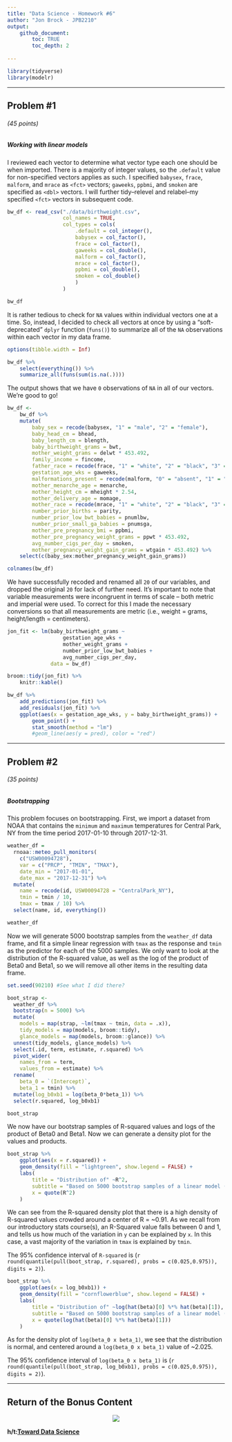 ```yaml
---
title: "Data Science - Homework #6"
author: "Jon Brock - JPB2210"
output: 
    github_document:
        toc: TRUE
        toc_depth: 2
    
---
```


```r
library(tidyverse)
library(modelr)
```

***

## Problem #1
###### (*45 points*)
##### *Working with linear models*  

I reviewed each vector to determine what vector type each one should be when imported. There is a majority of integer values, so the `.default` value for non-specified vectors applies as such. I specified `babysex`, `frace`, `malform`, and `mrace` as `<fct>` vectors; `gaweeks`, `ppbmi`, and `smoken` are specified as `<dbl>` vectors. I will further tidy--relevel and relabel--my specified `<fct>` vectors in subsequent code.  

```r
bw_df <- read_csv("./data/birthweight.csv",
                  col_names = TRUE,
                  col_types = cols(
                      .default = col_integer(),
                      babysex = col_factor(),
                      frace = col_factor(),
                      gaweeks = col_double(),
                      malform = col_factor(),
                      mrace = col_factor(),
                      ppbmi = col_double(),
                      smoken = col_double()
                      )
                  )

bw_df
```


It is rather tedious to check for `NA` values within individual vectors one at a time. So, instead, I decided to check all vectors at once by using a "soft-deprecated" `dplyr` function (`funs()`) to summarize all of the `NA` observations within each vector in my data frame.  

```r
options(tibble.width = Inf)

bw_df %>% 
    select(everything()) %>% 
    summarize_all(funs(sum(is.na(.))))
```

The output shows that we have `0` observations of `NA` in all of our vectors. We're good to go!  

```r
bw_df <- 
    bw_df %>% 
    mutate(
        baby_sex = recode(babysex, "1" = "male", "2" = "female"),
        baby_head_cm = bhead,
        baby_length_cm = blength,
        baby_birthweight_grams = bwt,
        mother_weight_grams = delwt * 453.492,
        family_income = fincome,
        father_race = recode(frace, "1" = "white", "2" = "black", "3" = "asian", "4" = "p_rican", "8" = "other", "9" = "unknown"),
        gestation_age_wks = gaweeks,
        malformations_present = recode(malform, "0" = "absent", "1" = "present"),
        mother_menarche_age = menarche,
        mother_height_cm = mheight * 2.54,
        mother_delivery_age = momage,
        mother_race = recode(mrace, "1" = "white", "2" = "black", "3" = "asian", "4" = "p_rican", "8" = "other"),
        number_prior_births = parity,
        number_prior_low_bwt_babies = pnumlbw,
        number_prior_small_ga_babies = pnumsga,
        mother_pre_pregnancy_bmi = ppbmi,
        mother_pre_pregnancy_weight_grams = ppwt * 453.492,
        avg_number_cigs_per_day = smoken,
        mother_pregnancy_weight_gain_grams = wtgain * 453.492) %>% 
    select(c(baby_sex:mother_pregnancy_weight_gain_grams))

colnames(bw_df)
```

We have successfully recoded and renamed all `20` of our variables, and dropped the original `20` for lack of further need.  It's important to note that variable  measurements were incongruent in terms of scale -- both metric and imperial were used. To correct for this I made the necessary conversions so that all measurements are metric (i.e., weight = grams, height/length = centimeters).  

```r
jon_fit <- lm(baby_birthweight_grams ~ 
                  gestation_age_wks +
                  mother_weight_grams +
                  number_prior_low_bwt_babies +
                  avg_number_cigs_per_day,
              data = bw_df)

broom::tidy(jon_fit) %>% 
    knitr::kable()
```

```r
bw_df %>% 
    add_predictions(jon_fit) %>% 
    add_residuals(jon_fit) %>% 
    ggplot(aes(x = gestation_age_wks, y = baby_birthweight_grams)) + 
        geom_point() + 
        stat_smooth(method = "lm")
        #geom_line(aes(y = pred), color = "red")
```

***  

## Problem #2
###### (*35 points*)
##### *Bootstrapping*  

This problem focuses on bootstrapping. First, we import a dataset from NOAA that contains the `minimum` and `maximum` temperatures for Central Park, NY from the time period 2017-01-10 through 2017-12-31.

```r
weather_df = 
  rnoaa::meteo_pull_monitors(
    c("USW00094728"),
    var = c("PRCP", "TMIN", "TMAX"), 
    date_min = "2017-01-01",
    date_max = "2017-12-31") %>%
  mutate(
    name = recode(id, USW00094728 = "CentralPark_NY"),
    tmin = tmin / 10,
    tmax = tmax / 10) %>%
  select(name, id, everything())

weather_df
```

Now we will generate 5000 bootstrap samples from the `weather_df` data frame, and fit a simple linear regression with `tmax` as the response and `tmin` as the predictor for each of the 5000 samples. We only want to look at the distribution of the R-squared value, as well as the log of the product of Beta0 and Beta1, so we will remove all other items in the resulting data frame.

```r
set.seed(90210) #See what I did there?

boot_strap <- 
  weather_df %>% 
  bootstrap(n = 5000) %>% 
  mutate(
    models = map(strap, ~lm(tmax ~ tmin, data = .x)),
    tidy_models = map(models, broom::tidy),
    glance_models = map(models, broom::glance)) %>% 
  unnest(tidy_models, glance_models) %>% 
  select(.id, term, estimate, r.squared) %>% 
  pivot_wider(
    names_from = term,
    values_from = estimate) %>% 
  rename(
    beta_0 = `(Intercept)`,
    beta_1 = tmin) %>% 
  mutate(log_b0xb1 = log(beta_0*beta_1)) %>% 
  select(r.squared, log_b0xb1)

boot_strap
```

We now have our bootstrap samples of R-squared values and logs of the product of Beta0 and Beta1. Now we can generate a density plot for the values and products.

```r
boot_strap %>% 
    ggplot(aes(x = r.squared)) + 
    geom_density(fill = "lightgreen", show.legend = FALSE) +
    labs(
        title = "Distribution of" ~R^2,
        subtitle = "Based on 5000 bootstrap samples of a linear model (tmax ~ tmin)",
        x = quote(R^2)
    )
```

We can see from the R-squared density plot that there is a high density of R-squared values crowded around a center of R = ~0.91. As we recall from our introductory stats course(s), an R-Squared value falls between 0 and 1, and tells us how much of the variation in `y` can be explained by `x`. In this case, a vast majority of the variation in `tmax` is explained by `tmin`.  

The 95% confidence interval of `R-squared` is (`r round(quantile(pull(boot_strap, r.squared), probs = c(0.025,0.975)), digits = 2)`).

```r
boot_strap %>% 
    ggplot(aes(x = log_b0xb1)) +
    geom_density(fill = "cornflowerblue", show.legend = FALSE) +
    labs(
        title = "Distribution of" ~log(hat(beta)[0] %*% hat(beta)[1]),
        subtitle = "Based on 5000 bootstrap samples of a linear model (tmax ~ tmin)",
        x = quote(log(hat(beta)[0] %*% hat(beta)[1]))
    )
```

As for the density plot of `log(beta_0 x beta_1)`, we see that the distribution is normal, and centered around a `log(beta_0 x beta_1)` value of ~2.025.

The 95% confidence interval of `log(beta_0 x beta_1)` is (`r round(quantile(pull(boot_strap, log_b0xb1), probs = c(0.025,0.975)), digits = 2)`).  

***  

## Return of the Bonus Content  

<center> ![](bonus_graph.png) </center>  
**h/t:[Toward Data Science](https://towardsdatascience.com/10-tips-to-improve-your-plotting-f346fa468d18)**